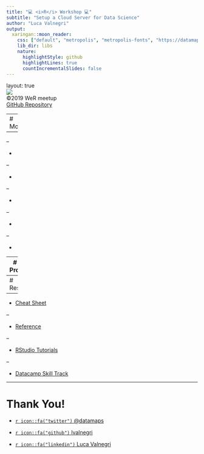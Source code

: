 ```yaml
---
title: "💻 <i>R</i> Workshop 💻"
subtitle: "Setup a Cloud Server for Data Science"
author: "Luca Valnegri"
output:
  xaringan::moon_reader:
    css: ["default", "metropolis", "metropolis-fonts", "https://datamaps.uk/assets/WeR/xari.css"]
    lib_dir: libs
    nature:
      highlightStyle: github
      highlightLines: true
      countIncrementalSlides: false
---
```

layout: true
<div class="wer-header"> <img class="logo" src="https://datamaps.uk/assets/WeR/logo_white.png"/> </div>
<div class="wer-footer"> <span> &copy;2019 WeR meetup <br> <a href = "https://github.com/WeR-stats/workshop-setup_cloud_machine_data_science"> GitHub Repository </a> </span> </div>

---
# Motivations

 - 

--

 - 

--

 - 

--

 - 

--

 - 

--

 - 

---
# Cloud Providers:



---
# Resources

--

 - [Cheat Sheet]()
 
--

 - [Reference]()
 
--

 - [RStudio Tutorials]()

--

 - [Datacamp Skill Track]()


---
# Thank You!

 - [`r icon::fa("twitter")` @datamaps](https://twitter.com/datamaps)

 - [`r icon::fa("github")` lvalnegri](https://github.com/lvalnegri)
 
 - [`r icon::fa("linkedin")` Luca Valnegri](https://www.linkedin.com/in/lucavalnegri)
